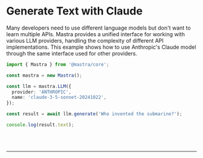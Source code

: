 
# Generate Text with Claude

Many developers need to use different language models but don't want to learn multiple APIs. Mastra provides a unified interface for working with various LLM providers, handling the complexity of different API implementations. This example shows how to use Anthropic's Claude model through the same interface used for other providers.

```ts showLineNumbers copy
import { Mastra } from '@mastra/core';

const mastra = new Mastra();

const llm = mastra.LLM({
  provider: 'ANTHROPIC',
  name: 'claude-3-5-sonnet-20241022',
});

const result = await llm.generate('Who invented the submarine?');

console.log(result.text);
```

<br />
<br />
<hr className="dark:border-[#404040] border-gray-300" />
<br />
<br />
<GithubLink link={'https://github.com/mastra-ai/mastra/blob/main/examples/basics/llms/generate-text-with-claude.ts'} />

